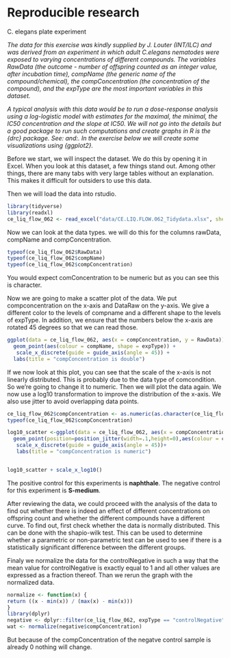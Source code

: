 # Reproducible research 
C. elegans plate experiment

_The data for this exercise was kindly supplied by J. Louter (INT/ILC) and was derived from an experiment in which adult C.elegans nematodes were exposed to varying concentrations of different compounds. The variables RawData (the outcome - number of offspring counted as an integer value, after incubation time), compName (the generic name of the compound/chemical), the compConcentration (the concentration of the compound), and the expType are the most important variables in this dataset._

_A typical analysis with this data would be to run a dose-response analysis using a log-logistic model with estimates for the maximal, the minimal, the IC50 concentration and the slope at IC50. We will not go into the details but a good package to run such computations and create graphs in R is the {drc} package. See: and:. In the exercise below we will create some visualizations using {ggplot2}._ 

Before we start, we will inspect the dataset. We do this by opening it in Excel. When you look at this dataset, a few things stand out. Among other things, there are many tabs with very large tables without an explanation. This makes it difficult for outsiders to use this data.

Then we will load the data into rstudio.
```r
library(tidyverse)
library(readxl)
ce_liq_flow_062 <- read_excel("data/CE.LIQ.FLOW.062_Tidydata.xlsx", sheet = 1)
```

Now we can look at the data types. we will do this for the columns rawData, compName and compConcentration. 
```r
typeof(ce_liq_flow_062$RawData)
typeof(ce_liq_flow_062$compName)
typeof(ce_liq_flow_062$compConcentration)
```
You would expect comConcentration to be numeric but as you can see this is character.

Now we are going to make a scatter plot of the data. We put compconcentration on the x-axis and DataRaw on the y-axis. We give a different color to the levels of compname and a different shape to the levels of expType. In addition, we ensure that the numbers below the x-axis are rotated 45 degrees so that we can read those.
```r
ggplot(data = ce_liq_flow_062, aes(x = compConcentration, y = RawData)) +
  geom_point(aes(colour = compName, shape = expType)) +
   scale_x_discrete(guide = guide_axis(angle = 45)) +
  labs(title = "compConcentration is double")
```

If we now look at this plot, you can see that the scale of the x-axis is not linearly distributed. This is probably due to the data type of comcondition. So we're going to change it to numeric. Then we will plot the data again. We now use a log10 transformation to improve the distribution of the x-axis. We also use jitter to avoid overlapping data points.

```r
ce_liq_flow_062$compConcentration <- as.numeric(as.character(ce_liq_flow_062$compConcentration))
typeof(ce_liq_flow_062$compConcentration)

log10_scatter <-ggplot(data = ce_liq_flow_062, aes(x = compConcentration, y = RawData)) +
  geom_point(position=position_jitter(width=.1,height=0),aes(colour = compName, shape = compName)) +
   scale_x_discrete(guide = guide_axis(angle = 45))+
   labs(title = "compConcentration is numeric") 


log10_scatter + scale_x_log10()
```

The positive control for this experiments is __naphthale__. The negative control for this experiment is __S-medium__.

After reviewing the data, we could proceed with the analysis of the data to find out whether there is indeed an effect of different concentrations on offspring count and whether the different compounds have a different curve. To find out, first check whether the data is normally distributed. This can be done with the shapio-wilk test. This can be used to determine whether a parametric or non-parametric test can be used to see if there is a statistically significant difference between the different groups.

Finaly we normalize the data for the controlNegative in such a way that the mean value for controlNegative is exactly equal to 1 and all other values are expressed as a fraction thereof. Than we rerun the graph with the normalized data.
```r
normalize <- function(x) {
return ((x - min(x)) / (max(x) - min(x)))
}
library(dplyr)
negative <- dplyr::filter(ce_liq_flow_062, expType == "controlNegative")
wat <- normalize(negative$compConcentration)
```

But because of the compConcentration of the negatve control sample is already 0 nothing will change. 

